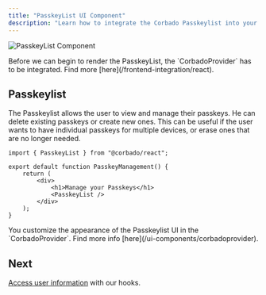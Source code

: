 ```yaml
---
title: "PasskeyList UI Component"
description: "Learn how to integrate the Corbado Passkeylist into your React application."
---
```


![PasskeyList Component](/images/frontend-integration/ui-components/passkeylist/passkeylist.webp)

<Warning>
    Before we can begin to render the PasskeyList, the `CorbadoProvider` has to be integrated.
    Find more [here](/frontend-integration/react).
</Warning>

## Passkeylist

The Passkeylist allows the user to view and manage their passkeys.
He can delete existing passkeys or create new ones.
This can be useful if the user wants to have individual passkeys for multiple devices, or erase ones
that are no longer needed.

```tsx components/passkey-management.tsx
import { PasskeyList } from "@corbado/react";

export default function PasskeyManagement() {
    return (
        <div>
            <h1>Manage your Passkeys</h1>
            <PasskeyList />
        </div>
    );
}
```

<Note>
    You customize the appearance of the Passkeylist UI in the `CorbadoProvider`.
    Find more info [here](/ui-components/corbadoprovider).
</Note>

## Next

[Access user information](/frontend-integration/react/authentication-state) with our hooks.